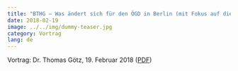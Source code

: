 ```yaml
---
title: "BTHG – Was ändert sich für den ÖGD in Berlin (mit Fokus auf die psychiatrische Versorgung)?"
date: 2018-02-19 
image: ../../img/dummy-teaser.jpg
category: Vortrag
lang: de
---
```


Vortrag: Dr. Thomas Götz, 19. Februar 2018 ([PDF](../../documents/2018-02-19_BVO__GD-BTHG_und_O__GD_in_Berlin_short.pdf))



